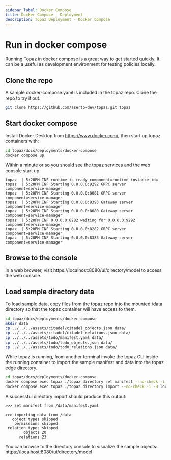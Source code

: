 ```yaml
---
sidebar_label: Docker Compose
title: Docker Compose - Deployment
description: Topaz Deployment - Docker Compose
---
```


# Run in docker compose

Running Topaz in docker compose is a great way to get started quickly.  It can be a useful as development environment for testing policies locally.

## Clone the repo

A sample docker-compose.yaml is included in the topaz repo.  Clone the repo to try it out.
```sh
git clone https://github.com/aserto-dev/topaz.git topaz
```

## Start docker compose

Install Docker Desktop from https://www.docker.com/, then start up topaz containers with:

```sh
cd topaz/docs/deployments/docker-compose
docker compose up
```

Within a minute or so you should see the topaz services and the web console start up:
```
topaz  | 5:20PM INF runtime is ready component=runtime instance-id=-
topaz  | 5:20PM INF Starting 0.0.0.0:9292 GRPC server component=service-manager
topaz  | 5:20PM INF Starting 0.0.0.0:8081 GRPC server component=service-manager
topaz  | 5:20PM INF Starting 0.0.0.0:9393 Gateway server component=service-manager
topaz  | 5:20PM INF Starting 0.0.0.0:8080 Gateway server component=service-manager
topaz  | 5:20PM INF 0.0.0.0:8282 waiting for 0.0.0.0:9292 component=service-manager
topaz  | 5:20PM INF Starting 0.0.0.0:8282 GRPC server component=service-manager
topaz  | 5:20PM INF Starting 0.0.0.0:8383 Gateway server component=service-manager
```

## Browse to the console

In a web browser, visit https://localhost:8080/ui/directory/model to access the web console.


## Load sample directory data

To load sample data, copy files from the topaz repo into the mounted /data directory so that the topaz container will have access to them.

```sh
cd topaz/docs/deployments/docker-compose
mkdir data
cp ../../../assets/citadel/citadel_objects.json data/
cp ../../../assets/citadel/citadel_relations.json data/
cp ../../../assets/todo/manifest.yaml data/
cp ../../../assets/todo/todo_objects.json data/
cp ../../../assets/todo/todo_relations.json data/
```

While topaz is running, from another terminal invoke the topaz CLI inside the running container to import the sample manifest and data into the topaz edge directory.

```sh
cd topaz/docs/deployments/docker-compose
docker compose exec topaz ./topaz directory set manifest --no-check -i /data/manifest.yaml
docker compose exec topaz ./topaz directory import --no-check -i -H localhost:9292 -d /data
```

A successful directory import should produce this output:

```
>>> set manifest from /data/manifest.yaml

>>> importing data from /data
   object types skipped
    permissions skipped
 relation types skipped
        objects 20
      relations 23
```

You can browse to the directory console to visualize the sample objects:
https://localhost:8080/ui/directory/model